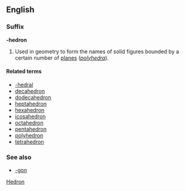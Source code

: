 ==English==
===Suffix===
'''-hedron'''

#Used in geometry to form the names of solid figures bounded by a certain number of [[plane]]s (''[[polyhedron|polyhedra]]'').

====Related terms====
*[[-hedral]]
*[[decahedron]]
*[[dodecahedron]]
*[[heptahedron]]
*[[hexahedron]]
*[[icosahedron]]
*[[octahedron]]
*[[pentahedron]]
*[[polyhedron]]
*[[tetrahedron]]

===See also===
*[[-gon]]

[[Category:English suffixes|Hedron]]
